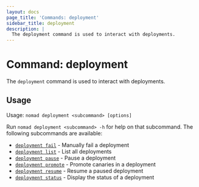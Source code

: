 ```yaml
---
layout: docs
page_title: 'Commands: deployment'
sidebar_title: deployment
description: |
  The deployment command is used to interact with deployments.
---
```


# Command: deployment

The `deployment` command is used to interact with deployments.

## Usage

Usage: `nomad deployment <subcommand> [options]`

Run `nomad deployment <subcommand> -h` for help on that subcommand. The following
subcommands are available:

- [`deployment fail`][fail] - Manually fail a deployment
- [`deployment list`][list] - List all deployments
- [`deployment pause`][pause] - Pause a deployment
- [`deployment promote`][promote] - Promote canaries in a deployment
- [`deployment resume`][resume] - Resume a paused deployment
- [`deployment status`][status] - Display the status of a deployment

[fail]: /docs/commands/deployment/fail 'Manually fail a deployment'
[list]: /docs/commands/deployment/list 'List all deployments'
[pause]: /docs/commands/deployment/pause 'Pause a deployment'
[promote]: /docs/commands/deployment/promote 'Promote canaries in a deployment'
[resume]: /docs/commands/deployment/resume 'Resume a paused deployment'
[status]: /docs/commands/deployment/status 'Display the status of a deployment'
